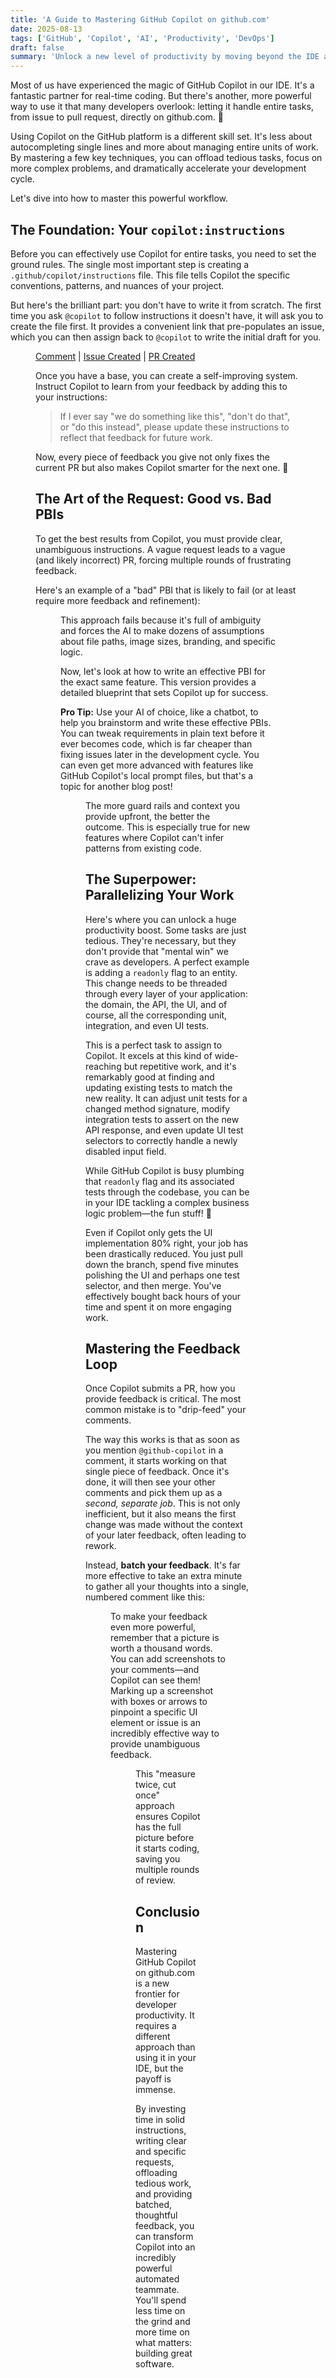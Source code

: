 ```yaml
---
title: 'A Guide to Mastering GitHub Copilot on github.com'
date: 2025-08-13
tags: ['GitHub', 'Copilot', 'AI', 'Productivity', 'DevOps']
draft: false
summary: 'Unlock a new level of productivity by moving beyond the IDE and mastering GitHub Copilot directly on github.com. This guide covers the essential techniques for setting up, creating effective requests, parallelizing your work, and mastering the feedback loop.'
---
```


Most of us have experienced the magic of GitHub Copilot in our IDE. It's a fantastic partner for real-time coding. But there's another, more powerful way to use it that many developers overlook: letting it handle entire tasks, from issue to pull request, directly on github.com. 🤔

Using Copilot on the GitHub platform is a different skill set. It's less about autocompleting single lines and more about managing entire units of work. By mastering a few key techniques, you can offload tedious tasks, focus on more complex problems, and dramatically accelerate your development cycle.

Let's dive into how to master this powerful workflow.

## The Foundation: Your `copilot:instructions`

Before you can effectively use Copilot for entire tasks, you need to set the ground rules. The single most important step is creating a `.github/copilot/instructions` file. This file tells Copilot the specific conventions, patterns, and nuances of your project.

But here's the brilliant part: you don't have to write it from scratch. The first time you ask `@copilot` to follow instructions it doesn't have, it will ask you to create the file first. It provides a convenient link that pre-populates an issue, which you can then assign back to `@copilot` to write the initial draft for you.

<Figure 
    key="/images/copilot-suggests-instructions.png" 
    src="/images/copilot-suggests-instructions.png" 
    alt="GitHub Copilot in an issue comment offering a link to create a copilot:instructions file." 
    width="0" height="0" 
    caption="Let Copilot help you help itself. It's a win-win." />

[Comment](https://github.com/GordonBeeming/xylem/pull/101#issuecomment-3172915893) | [Issue Created](https://github.com/GordonBeeming/xylem/issues/102) | [PR Created](https://github.com/GordonBeeming/xylem/pull/103)

Once you have a base, you can create a self-improving system. Instruct Copilot to learn from your feedback by adding this to your instructions:

> If I ever say "we do something like this", "don't do that", or "do this instead", please update these instructions to reflect that feedback for future work.

Now, every piece of feedback you give not only fixes the current PR but also makes Copilot smarter for the next one. 🧠

## The Art of the Request: Good vs. Bad PBIs

To get the best results from Copilot, you must provide clear, unambiguous instructions. A vague request leads to a vague (and likely incorrect) PR, forcing multiple rounds of frustrating feedback.

Here's an example of a "bad" PBI that is likely to fail (or at least require more feedback and refinement):

<Figure 
    key="/images/bad-pbi.png" 
    src="/images/bad-pbi.png" 
    alt="A screenshot of a vague PBI titled 'Add social images' with minimal details." 
    width="0" height="0" 
    caption="❌ This vague request forces the AI to guess, leading to incorrect results." />
This approach fails because it's full of ambiguity and forces the AI to make dozens of assumptions about file paths, image sizes, branding, and specific logic.

Now, let's look at how to write an effective PBI for the exact same feature. This version provides a detailed blueprint that sets Copilot up for success.

**Pro Tip:** Use your AI of choice, like a chatbot, to help you brainstorm and write these effective PBIs. You can tweak requirements in plain text before it ever becomes code, which is far cheaper than fixing issues later in the development cycle. You can even get more advanced with features like GitHub Copilot's local prompt files, but that's a topic for another blog post!

<Figure 
    key="/images/good-pbi.png" 
    src="/images/good-pbi.png" 
    alt="A screenshot of a detailed PBI with a user story, acceptance criteria, and a technical plan." 
    width="0" height="0" 
    caption="✅ This detailed blueprint gives Copilot everything it needs to succeed." />

The more guard rails and context you provide upfront, the better the outcome. This is especially true for new features where Copilot can't infer patterns from existing code.

## The Superpower: Parallelizing Your Work

Here's where you can unlock a huge productivity boost. Some tasks are just tedious. They're necessary, but they don't provide that "mental win" we crave as developers. A perfect example is adding a `readonly` flag to an entity. This change needs to be threaded through every layer of your application: the domain, the API, the UI, and of course, all the corresponding unit, integration, and even UI tests.

This is a perfect task to assign to Copilot. It excels at this kind of wide-reaching but repetitive work, and it's remarkably good at finding and updating existing tests to match the new reality. It can adjust unit tests for a changed method signature, modify integration tests to assert on the new API response, and even update UI test selectors to correctly handle a newly disabled input field.

While GitHub Copilot is busy plumbing that `readonly` flag and its associated tests through the codebase, you can be in your IDE tackling a complex business logic problem—the fun stuff! 🚀

Even if Copilot only gets the UI implementation 80% right, your job has been drastically reduced. You just pull down the branch, spend five minutes polishing the UI and perhaps one test selector, and then merge. You've effectively bought back hours of your time and spent it on more engaging work.


## Mastering the Feedback Loop

Once Copilot submits a PR, how you provide feedback is critical. The most common mistake is to "drip-feed" your comments.

The way this works is that as soon as you mention `@github-copilot` in a comment, it starts working on that single piece of feedback. Once it's done, it will then see your other comments and pick them up as a *second, separate job*. This is not only inefficient, but it also means the first change was made without the context of your later feedback, often leading to rework.

Instead, **batch your feedback**. It's far more effective to take an extra minute to gather all your thoughts into a single, numbered comment like this:

<Figure 
    key="/images/good-feedback-example.png" 
    src="/images/good-feedback-example.png" 
    alt="A GitHub comment showing good, batched feedback for Copilot in a numbered list." 
    width="0" height="0" 
    caption="✅ A single, clear comment with numbered points gives Copilot a complete to-do list." />

To make your feedback even more powerful, remember that a picture is worth a thousand words. You can add screenshots to your comments—and Copilot can see them! Marking up a screenshot with boxes or arrows to pinpoint a specific UI element or issue is an incredibly effective way to provide unambiguous feedback.

<Figure 
    key="/images/marked-up-screenshot-feedback.png" 
    src="/images/marked-up-screenshot-feedback.png" 
    alt="A GitHub comment with a marked-up screenshot showing a red box around a UI element that needs to be changed." 
    width="0" height="0" 
    caption="A picture is worth a thousand words—especially when you mark it up for clarity." />
This "measure twice, cut once" approach ensures Copilot has the full picture before it starts coding, saving you multiple rounds of review.

## Conclusion

Mastering GitHub Copilot on github.com is a new frontier for developer productivity. It requires a different approach than using it in your IDE, but the payoff is immense.

By investing time in solid instructions, writing clear and specific requests, offloading tedious work, and providing batched, thoughtful feedback, you can transform Copilot into an incredibly powerful automated teammate. You'll spend less time on the grind and more time on what matters: building great software.